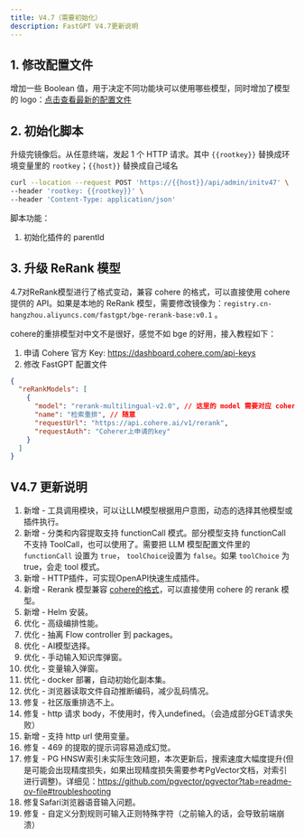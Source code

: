 ```yaml
---
title: V4.7（需要初始化）
description: FastGPT V4.7更新说明
---
```


## 1. 修改配置文件

增加一些 Boolean 值，用于决定不同功能块可以使用哪些模型，同时增加了模型的 logo：[点击查看最新的配置文件](/docs/development/configuration/)

## 2. 初始化脚本

升级完镜像后。从任意终端，发起 1 个 HTTP 请求。其中 `{{rootkey}}` 替换成环境变量里的 `rootkey`；`{{host}}` 替换成自己域名

```bash
curl --location --request POST 'https://{{host}}/api/admin/initv47' \
--header 'rootkey: {{rootkey}}' \
--header 'Content-Type: application/json'
```

脚本功能：

1. 初始化插件的 parentId

## 3. 升级 ReRank 模型

4.7对ReRank模型进行了格式变动，兼容 cohere 的格式，可以直接使用 cohere 提供的 API。如果是本地的 ReRank 模型，需要修改镜像为：`registry.cn-hangzhou.aliyuncs.com/fastgpt/bge-rerank-base:v0.1` 。

cohere的重排模型对中文不是很好，感觉不如 bge 的好用，接入教程如下：

1. 申请 Cohere 官方 Key: https://dashboard.cohere.com/api-keys
2. 修改 FastGPT 配置文件

```json
{
  "reRankModels": [
    {
      "model": "rerank-multilingual-v2.0", // 这里的 model 需要对应 cohere 的模型名
      "name": "检索重排", // 随意
      "requestUrl": "https://api.cohere.ai/v1/rerank",
      "requestAuth": "Coherer上申请的key"
    }
  ]
}
```

## V4.7 更新说明

1. 新增 - 工具调用模块，可以让LLM模型根据用户意图，动态的选择其他模型或插件执行。
2. 新增 - 分类和内容提取支持 functionCall 模式。部分模型支持 functionCall 不支持 ToolCall，也可以使用了。需要把 LLM 模型配置文件里的 `functionCall` 设置为 `true`， `toolChoice`设置为 `false`。如果 `toolChoice` 为 true，会走 tool 模式。
3. 新增 - HTTP插件，可实现OpenAPI快速生成插件。
4. 新增 - Rerank 模型兼容 [cohere的格式](https://docs.cohere.com/reference/rerank-1)，可以直接使用 cohere 的 rerank 模型。
5. 新增 - Helm 安装。
6. 优化 - 高级编排性能。
7. 优化 - 抽离 Flow controller 到 packages。
8. 优化 - AI模型选择。
9. 优化 - 手动输入知识库弹窗。
10. 优化 - 变量输入弹窗。
11. 优化 - docker 部署，自动初始化副本集。
12. 优化 - 浏览器读取文件自动推断编码，减少乱码情况。
13. 修复 - 社区版重排选不上。
14. 修复 - http 请求 body，不使用时，传入undefined。（会造成部分GET请求失败）
15. 新增 - 支持 http url 使用变量。
16. 修复 - 469 的提取的提示词容易造成幻觉。
17. 修复 - PG HNSW索引未实际生效问题，本次更新后，搜索速度大幅度提升(但是可能会出现精度损失，如果出现精度损失需要参考PgVector文档，对索引进行调整)。详细见：https://github.com/pgvector/pgvector?tab=readme-ov-file#troubleshooting
18. 修复Safari浏览器语音输入问题。
19. 修复 - 自定义分割规则可输入正则特殊字符（之前输入的话，会导致前端崩溃）
